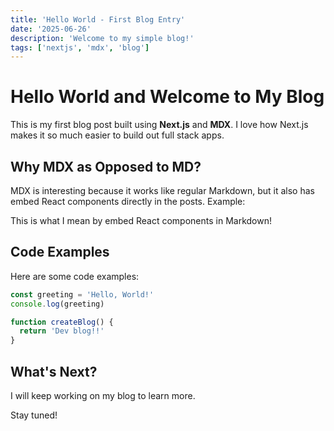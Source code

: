 ```yaml
---
title: 'Hello World - First Blog Entry'
date: '2025-06-26'
description: 'Welcome to my simple blog!'
tags: ['nextjs', 'mdx', 'blog']
---
```


# Hello World and Welcome to My Blog

This is my first blog post built using **Next.js** and **MDX**. I love how Next.js makes it so much easier to build out full stack apps.

## Why MDX as Opposed to MD?

MDX is interesting because it works like regular Markdown, but it also has embed React components directly in the posts.
Example:

<div
  style={{
    padding: '20px',
    backgroundColor: '#f0f0f0',
    borderRadius: '8px',
    margin: '20px 0',
  }}
>
  This is what I mean by embed React components in Markdown!
</div>

## Code Examples

Here are some code examples:

```javascript
const greeting = 'Hello, World!'
console.log(greeting)

function createBlog() {
  return 'Dev blog!!'
}
```

## What's Next?

I will keep working on my blog to learn more.

Stay tuned!
